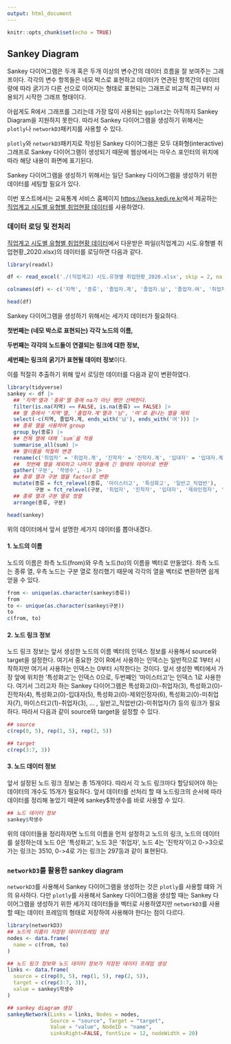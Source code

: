 ```yaml
---
output: html_document
---
```


```r
knitr::opts_chunk$set(echo = TRUE)
```

## Sankey Diagram

Sankey 다이어그램은 두개 혹은 두개 이상의 변수간의 데이터 흐름을 잘 보여주는 그래프이다. 각각의 변수 항목들은 네모 박스로 표현하고 데이터가 연관된 항목간의 데이터 량에 따라 굵기가 다른 선으로 이어지는 형태로 표현되는 그래프로 비교적 최근부터 사용되기 시작한 그래프 형태이다.

아쉽게도 R에서 그래프를 그리는데 가장 많이 사용되는 `ggplot2`는 아직까지 Sankey Diagram을 지원하지 못한다. 따라서 Sankey 다이어그램을 생성하기 위해서는 `plotly`나 `networkD3`패키지를 사용할 수 있다.

`plotly`와 `networkD3`패키지로 작성된 Sankey 다이어그램은 모두 대화형(interactive) 그래프로 Sankey 다이어그램이 생성되기 때문에 웹상에서는 마우스 포인터의 위치에 따라 해당 내용이 화면에 표기된다.

Sankey 다이어그램을 생성하기 위해서는 일단 Sankey 다이어그램을 생성하기 위한 데이터를 세팅할 필요가 있다.

이번 포스트에서는 교육통계 서비스 홈페이지 <https://kess.kedi.re.kr>에서 제공하는 [직업계고 시도별 유형별 취업현황 데이터](https://kess.kedi.re.kr/post/6724717?code=&words=&since=&until=&page=0&itemCode=04&menuId=m_02_04_03_01)를 사용하였다.

### 데이터 로딩 및 전처리

[직업계고 시도별 유형별 취업현황 데이터](https://kess.kedi.re.kr/post/6724717?code=&words=&since=&until=&page=0&itemCode=04&menuId=m_02_04_03_01)에서 다운받은 파일((직업계고) 시도.유형별 취업현황_2020.xlsx)의 데이터를 로딩하면 다음과 같다.

```r
library(readxl)

df <- read_excel('./(직업계고) 시도.유형별 취업현황_2020.xlsx', skip = 2, na = '-', sheet = 1, col_types = c('text', 'text', rep('numeric', 18)), col_names = F)

colnames(df) <- c('지역', '종류', '졸업자.계', '졸업자.남', '졸업자.여', '취업자.계', '취업자.남', '취업자.여', '진학자.계', '진학자.남', '진학자.여', '입대자.계', '입대자.남', '입대자.여', '제외인정자.계', '제외인정자.남', '제외인정자.여', '미취업자.계', '미취업자.남', '미취업자.여')

head(df)
```

Sankey 다이어그램을 생성하기 위해서는 세가지 데이터가 필요하다.

**첫번째는 (네모 박스로 표현되는) 각각 노드의 이름,**

**두번째는 각각의 노드들이 연결되는 링크에 대한 정보,**

**세번째는 링크의 굵기가 표현될 데이터 정보**이다.

이를 적절히 추출하기 위해 앞서 로딩한 데이터를 다음과 같이 변환하였다.

```r
library(tidyverse)
sankey <- df |> 
  ## '지역'열과 '종류'열 중에 na가 아닌 행만 선택한다.  
  filter(is.na(지역) == FALSE, is.na(종류) == FALSE) |>
  ## 열 중에서 '지역'열, '졸업자.계'열과 '남', '여'로 끝나는 열을 제외
  select(-c(지역, 졸업자.계, ends_with('남'), ends_with('여'))) |> 
  ## 종류 열을 사용하여 group
  group_by(종류) |>
  ## 전체 열에 대해 `sum`을 적용
  summarise_all(sum) |>
  ## 열이름을 적절히 변경
  rename(c('취업자' = '취업자.계', '진학자' = '진학자.계', '입대자' = '입대자.계', '제외인정자' = '제외인정자.계', '미취업자' = '미취업자.계')) |>
  ##  첫번째 열을 제외하고 나머지 열들에 긴 형태의 데이터로 변환
  gather('구분', '학생수', -1) |>
  ## 종류 열과 구분 열을 factor로 변환
  mutate(종류 = fct_relevel(종류, '마이스터고', '특성화고', '일반고_직업반'), 
         구분 = fct_relevel(구분, '취업자', '진학자', '입대자', '제외인정자', '미취업자')) |>
  ## 종류 열과 구분 열로 정렬
  arrange(종류, 구분)

head(sankey)
```

위의 데이터에서 앞서 설명한 세가지 데이터를 뽑아내겠다. 

#### 1. 노드의 이름

노드의 이름은 좌측 노드(from)와 우측 노드(to)의 이름을 벡터로 만들었다. 좌측 노드는 종류 열, 우측 노드는 구분 열로 정리했기 때문에 각각의 열을 벡터로 변환하면 쉽게 얻을 수 있다. 

```r
from <- unique(as.character(sankey$종류))
from
to <- unique(as.character(sankey$구분))
to
c(from, to)
```

#### 2. 노드 링크 정보

노드 링크 정보는 앞서 생성한 노드의 이름 벡터의 인덱스 정보를 사용해서 source와 target을 설정한다. 여기서 중요한 것이 R에서 사용하는 인덱스는 일반적으로 1부터  시작하지만 여기서 사용하는 인덱스는 0부터 시작한다는 것이다. 앞서 생성한 벡터에서 가장 앞에 위치한 '특성화고'는 인덱스 0으로, 두번쨰인 '마이스터고'는 인덱스 1로 사용한다. 여기서 그리고자 하는 Sankey 다이어그램은 특성화고(0)-취업자(3), 특성화고(0)-진학자(4), 특성화고(0)-입대자(5), 특성화고(0)-제외인정자(6), 특성화고(0)-미취업자(7), 마이스터고(1)-취업자(3), ... , 일반고_직업반(2)-미취업자(7) 등의 링크가 필요하다. 따라서 다음과 같이 source와 target을 설정할 수 있다. 

```r
## source
c(rep(0, 5), rep(1, 5), rep(2, 5))

## target
c(rep(3:7, 3))

```

#### 3. 노드 데이터 정보

앞서 설정된 노드 링크 정보는 총 15개이다. 따라서 각 노드 링크마다 할당되어야 하는 데이터의 개수도 15개가 필요하다. 앞서 데이터를 선처리 할 때 노드링크의 순서에 따라 데이터를 정리해 놓았기 때문에 sankey$학생수를 바로 사용할 수 있다. 

```r
## 노드 데이터 정보
sankey$학생수

```

위의 데이터들을 정리하자면 노드의 이름을 먼저 설정하고 노드의 링크, 노드의 데이터를 설정하는데 노드 0은 '특성화고', 노드 3은 '취업자', 노드 4는 '진학자'이고 0->3으로 가는 링크는 3510, 0->4로 가는 링크는 297등과 같이 표현된다. 


### `networkD3`를 활용한 sankey diagram

`networkD3`를 사용해서 Sankey 다이어그램을 생성하는 것은 `plotly`를 사용할 떄와 거의 유사하다. 다만 `plotly`를 사용해서 Sankey 다이어그램을 생성할 때는 Sankey 다이어그램을 생성하기 위한 세가지 데이터들을 벡터로 사용하였지만 `networkD3`를 사용할 때는 데이터 프레임의 형태로 저장하여 사용해야 한다는 점이 다르다. 

```r
library(networkD3)
## 노드의 이름이 저장된 데이터프레임 생성
nodes <- data.frame(
  name = c(from, to)
)

## 노드 링크 정보와 노드 데이터 정보가 저장된 데이터 프레임 생성
links <- data.frame(
  source = c(rep(0, 5), rep(1, 5), rep(2, 5)),
  target = c(rep(3:7, 3)),
  value = sankey$학생수
)

## sankey diagram 생성
sankeyNetwork(Links = links, Nodes = nodes,
              Source = "source", Target = "target",
              Value = "value", NodeID = "name", 
              sinksRight=FALSE, fontSize = 12, nodeWidth = 20)

```
